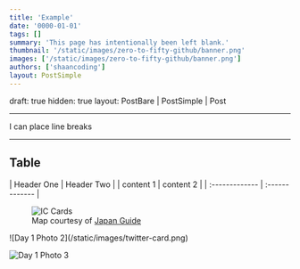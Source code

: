 ```yaml
---
title: 'Example'
date: '0000-01-01'
tags: []
summary: 'This page has intentionally been left blank.'
thumbnail: '/static/images/zero-to-fifty-github/banner.png'
images: ['/static/images/zero-to-fifty-github/banner.png']
authors: ['shaancoding']
layout: PostSimple
---
```


<div className="tocr not-prose">
    <TOCInline
        toc={[
            { value: 'Intro', url: '/blog/japan-retrospective#intro', depth: 1 },
            { value: 'Fundamentals', url: '/blog/japan-retrospective#fundamentals', depth: 1 },
            { value: 'The Itinerary', url: '/blog/japan-retrospective#the-itinerary', depth: 1 },
            { value: 'Daily Log', url: '/blog/japan-retrospective#daily-log', depth: 1 },
            { value: 'Day 0: Arrival at KIX', url: '/blog/japan-retrospective/day-0', depth: 2 },
            {
                value: 'Day 1: Osaka Day Trip',
                url: '/blog/japan-retrospective/day-1',
                depth: 2,
                active: true,
            },
            { value: 'Day 2: Nara Day Trip', url: '/blog/japan-retrospective/day-2', depth: 2 },
            { value: 'Day 3: East Kyoto', url: '/blog/japan-retrospective/day-3', depth: 2 },
            { value: 'Day 4: West/Central Kyoto', url: '/blog/japan-retrospective/day-4', depth: 2 },
        ]}
        title="Daily Log"
        rightAlign
    />
</div>

draft: true
hidden: true
layout: PostBare | PostSimple | Post

---

I can place line breaks

---

<Box text="Warning: Automated following may result in account restrictions on GitHub. Use this method cautiously and at your own risk." type="warning" />

<CodeBlock language="python" 
fileName="followBot.py"
src="zero-to-fifty-github/codeblock-one"
/>

## Table

| Header One     | Header Two     |
| content 1      | content 2      |
| :------------- | :------------- |

<figure>
    <img
        className="w-full lg:w-2/3"
        src="https://www.japan-guide.com/g24/2359_map_2403b.png"
        alt="IC Cards"
    />
    <figcaption className="text-center text-muted-foreground">
        Map courtesy of <a href="https://www.japan-guide.com">Japan Guide</a>
    </figcaption>
</figure>

<div className="flex gap-2 -my-4">
![Day 1 Photo 2](/static/images/twitter-card.png)

![Day 1 Photo 3](/static/images/twitter-card.png)
</div>

<Challenge
    title="Blind Infection 1"
    solvers="jktrn"
    authors="Battlemonger"
    genre="forensics"
    points="470"
    solves="23"
    description="*Investigator*: It looks like your files were encrypted — do you have a backup?  
        *Me*: Online, yes, but even the backup links got encrypted. Can you help me find anything?"
    files="[chall.zip](https://drive.google.com/u/0/uc?id=1d3vuYvnIRR1Nr0y-_g-Z5IjU3T4cZcAV)"
/>

<CodeBlock src="sekaictf-2022/bi1-recon" terminal rawHTML />
<CodeBlock src="sekaictf-2022/bi1-grep" terminal rawHTML />

<Box text="**Blind Infection 2**: `SEKAI{R3m3b3r_k1Dz_@lway5_84cKUp}`" type="flag" />

<StaticTweet
    avatar="https://pbs.twimg.com/profile_images/1516810637858545668/UKYxlCqh_400x400.jpg"
    username="Project Sekai CTF"
    handle="ProjectSEKAIctf"
    date="August 7, 2023"
    text="Come play SekaiCTF 2023, where we have...  
    Wait, this is a CTF challenge?! [#SekaiCTF](https://twitter.com/hashtag/SekaiCTF) [#Teaser](https://twitter.com/hashtag/Teaser)"
    src="https://twitter.com/ProjectSEKAIctf/status/1688745825504268288"
    video="/static/images/sekaictf-2023/preview.mp4"
/>

> <CodeBlock src="sekaictf-2023/example-json" language="json" showLineNumbers={false} terminal />
